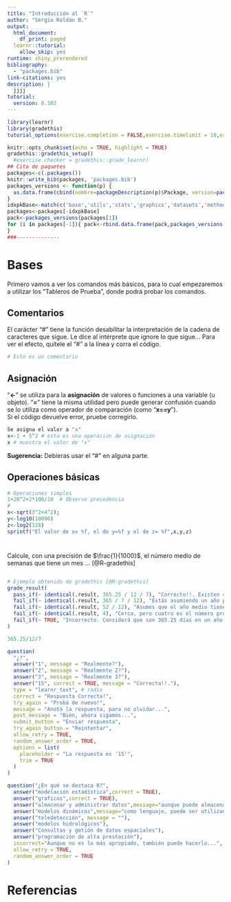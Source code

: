 ```yaml
---
title: "Introducción al `R`"
author: "Sergio Roldán B."
output:
  html_document:
    df_print: paged
  learnr::tutorial:
    allow_skip: yes
runtime: shiny_prerendered 
bibliography:
  - "packages.bib"
link-citations: yes
description: |
  jjjj
tutorial:
  version: 0.102
---
```


```r
library(learnr)
library(gradethis)
tutorial_options(exercise.completion = FALSE,exercise.timelimit = 10,exercise.eval=TRUE)

knitr::opts_chunk$set(echo = TRUE, highlight = TRUE) 
gradethis::gradethis_setup()
  #exercise.checker = gradethis::grade_learnr)
## Cita de paquetes  
packages<-c(.packages())
knitr::write_bib(packages, 'packages.bib')
packages_versions <- function(p) {
  as.data.frame(cbind(nombre=packageDescription(p)$Package, version=packageDescription(p)$Version,cita=paste('@R',packageDescription(p)$Package,sep='-')))
}
idxpkBase<-match(c('base','utils','stats','graphics','datasets','methods','grDevices'),packages)
packages<-packages[-idxpkBase]
pack<-packages_versions(packages[1])
for (i in packages[-1]){ pack<-rbind.data.frame(pack,packages_versions(i))
}
###--------------
```

# Bases {data-progressive=TRUE}
Primero vamos a ver los comandos más básicos, para lo cual empezaremos a utilizar los "Tableros de Prueba", donde podrá probar los comandos.   

## Comentarios  
El carácter "#" tiene la función desabilitar la interpretación de la cadena de caracteres que sigue. Le dice al intérprete que ignore lo que sigue... 
Para ver el efecto, quítele el "#" a la línea y corra el código.  
```r
# Esto es un comentario 

```
## Asignación  
"__<-__" se utiliza para la __asignación__ de valores o funciones a una variable (u objeto). "__=__" tiene la misma utilidad pero puede generar confusión cuando se lo utiliza como operador de comparación (como "__x==y__").   
Si el código devuelve error, pruebe corregirlo.  
```r
Se asigna el valor a "x"
x<-1 + 5^2 # esta es una operación de asignación
x # muestra el valor de "x"  
```  
<div id="asignacion-hint">
**Sugerencia:** Debieras usar el "#" en alguna parte.
</div>

## Operaciones básicas  
```r
# Operaciones simples  
1+20^2+2*100/10  # Observe precedencia  
#  
x<-sqrt(3^2+4^2);  
y<-log10(10000)  
z<-log2(128)   
sprintf("El valor de x= %f, el de y=%f y el de z= %f",x,y,z)  
```



#
Calcule, con una precisión de $\frac{1}{1000}$, el número medio de semanas que tiene un mes ... [@R-gradethis]  
```r

```

```r
# Ejemplo obtenido de gradethis [@R-gradethis]
grade_result(
  pass_if(~ identical(.result, 365.25 / 12 / 7), "Correcto!!. Existen 4.348214 semanas en un mes promedio."),
  fail_if(~ identical(.result, 365 / 7 / 12), "Estás asumiendo un año promedio de 365 días? Debido a los años bisiestos, el promedio de días que tiene un año, actualmente es de 365.25 días."),
  fail_if(~ identical(.result, 52 / 12), "Asumes que el año medio tiene 52 semanas? Actualmente tiene un poco más, porque  52 * 7 sólo son 364 días."),
  fail_if(~ identical(.result, 4), "Cerca, pero cuatro es el número promedio de semanas en un mes."),
  fail_if(~ TRUE, "Incorrecto. Considerá que son 365.25 días en un año promedio, 12 meses en un año y 7 días en la semana.")
)
```

```r
365.25/12/7
```

```r
question(
  "¿?",
  answer("1", message = "Realmente?"),
  answer("2", message = "Realmente 2?"),
  answer("3", message = "Realmente 3?"),
  answer("15", correct = TRUE, message = "Correcta!!."),
  type = "learnr_text", # radio
  correct = "Respuesta Correcta!",
  try_again = "Probá de nuevo!",
  message = "Anotá la respuesta, para no olvidar...",
  post_message = "Bién, ahora sigamos...",
  submit_button = "Enviar respuesta",
  try_again_button = "Reintentar",
  allow_retry = TRUE,
  random_answer_order = TRUE,
  options = list(
    placeholder = "La respuesta es '15'",
    trim = TRUE
  )
)
``` 

```r
question("¿En qué se destaca R?",
  answer("modelación estadística",correct = TRUE),
  answer("graficos",correct = TRUE),
  answer("almacenar y administrar datos",message="aunque puede almacenar datos y existen librerías que nos ayudan a gestinar los datos(como dplyr, tidy), los motores de bases de datos (como PostGreSQL,MySQL y SQLite) lo hacen mejor"),
  answer("modelos dinámicos",message="como lenguaje, puede ser utilizado, pero requiere escribir mucho código"),
  answer("teledetección", message = ""),
  answer("modelos hidrológicos"),
  answer("Consultas y getión de datos espaciales"),
  answer("programación de alta prestación"),
  incorrect="Aunque no es lo más apropiado, también puede hacerlo...",
  allow_retry = TRUE,
  random_answer_order = TRUE
)
```  
# Referencias  
